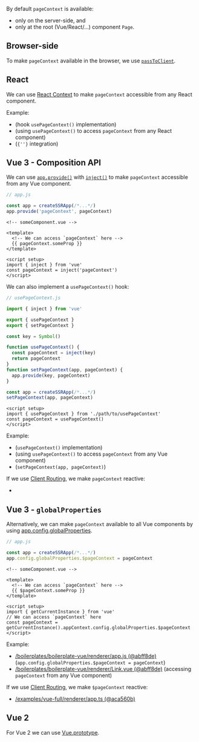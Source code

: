 
By default `pageContext` is available:
 - only on the server-side, and
 - only at the root (Vue/React/...) component `Page`.

## Browser-side

To make `pageContext` available in the browser, we use [`passToClient`](/passToClient).

## React

We can use [React Context](https://reactjs.org/docs/context.html)
to make `pageContext` accessible from any React component.

Example:
 - <RepoLink path='/boilerplates/boilerplate-react/renderer/usePageContext.jsx' /> (hook <code>usePageContext()</code> implementation)
 - <RepoLink path='/boilerplates/boilerplate-react/renderer/Link.jsx' /> (using <code>usePageContext()</code> to access <code>pageContext</code> from any React component)
 - <RepoLink path='/boilerplates/boilerplate-react/renderer/PageShell.jsx' /> (<code>{'<PageContextProvider>'}</code> integration)

## Vue 3 - Composition API

We can use
[`app.provide()`](https://v3.vuejs.org/api/application-api.html#provide)
with
[`inject()`](https://v3.vuejs.org/api/composition-api.html#provide-inject)
to make `pageContext` accessible from any Vue component.

```js
// app.js

const app = createSSRApp(/*...*/)
app.provide('pageContext', pageContext)
```
```vue
<!-- someComponent.vue -->

<template>
  <!-- We can access `pageContext` here -->
  {{ pageContext.someProp }}
</template>

<script setup>
import { inject } from 'vue'
const pageContext = inject('pageContext')
</script>
```

We can also implement a `usePageContext()` hook:

```js
// usePageContext.js

import { inject } from 'vue'

export { usePageContext }
export { setPageContext }

const key = Symbol()

function usePageContext() {
  const pageContext = inject(key)
  return pageContext
}
function setPageContext(app, pageContext) {
  app.provide(key, pageContext)
}
```
```js
const app = createSSRApp(/*...*/)
setPageContext(app, pageContext)
```
```vue
<script setup>
import { usePageContext } from './path/to/usePageContext'
const pageContext = usePageContext()
</script>
```

Example:
 - <RepoLink path='/boilerplates/boilerplate-vue/renderer/usePageContext.js' /> (<code>usePageContext()</code> implementation)
 - <RepoLink path='/boilerplates/boilerplate-vue/renderer/Link.vue' /> (using <code>usePageContext()</code> to access <code>pageContext</code> from any Vue component)
 - <RepoLink path='/boilerplates/boilerplate-vue/renderer/app.js' /> (<code>setPageContext(app, pageContext)</code>)

If we use [Client Routing](/SR-vs-CR), we make `pageContext` reactive:
 - <RepoLink path='/examples/vue-full/renderer/app.ts' />

## Vue 3 - `globalProperties`

Alternatively, we can make `pageContext` available to all Vue components by using [app.config.globalProperties](https://v3.vuejs.org/api/application-config.html#globalproperties).

```js
// app.js

const app = createSSRApp(/*...*/)
app.config.globalProperties.$pageContext = pageContext
```
```vue
<!-- someComponent.vue -->

<template>
  <!-- We can access `pageContext` here -->
  {{ $pageContext.someProp }}
</template>

<script setup>
import { getCurrentInstance } from 'vue'
// We can access `pageContext` here
const pageContext = getCurrentInstance().appContext.config.globalProperties.$pageContext
</script>
```

Example:
 - [/boilerplates/boilerplate-vue/renderer/app.js (@abff8de)](https://github.com/brillout/vite-plugin-ssr/blob/abff8debc4c7cd6ab11e99e757379e5237a6c18c/boilerplates/boilerplate-vue/renderer/app.js#L26)
   (`app.config.globalProperties.$pageContext = pageContext`)
 - [/boilerplates/boilerplate-vue/renderer/Link.vue (@abff8de)](https://github.com/brillout/vite-plugin-ssr/blob/abff8debc4c7cd6ab11e99e757379e5237a6c18c/boilerplates/boilerplate-vue/renderer/Link.vue#L2)
   (accessing `pageContext` from any Vue component)

If we use [Client Routing](/SR-vs-CR), we make `$pageContext` reactive:
 - [/examples/vue-full/renderer/app.ts (@aca560b)](https://github.com/brillout/vite-plugin-ssr/blob/aca560bd286b37524b4164555e5ab3f77e3688af/examples/vue-full/renderer/app.ts#L43-L47)

## Vue 2

For Vue 2 we can use [Vue.prototype](https://vuejs.org/v2/cookbook/adding-instance-properties.html#Base-Example).
